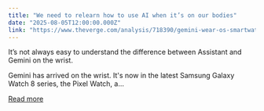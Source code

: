 ```yaml
---
title: "We need to relearn how to use AI when it’s on our bodies"
date: "2025-08-05T12:00:00.000Z"
link: "https://www.theverge.com/analysis/718390/gemini-wear-os-smartwatches-ai"
---
```


It’s not always easy to understand the difference between Assistant and Gemini on the wrist.	

Gemini has arrived on the wrist. It's now in the latest Samsung Galaxy Watch 8 series, the Pixel Watch, a...

[Read more](https://www.theverge.com/analysis/718390/gemini-wear-os-smartwatches-ai)
